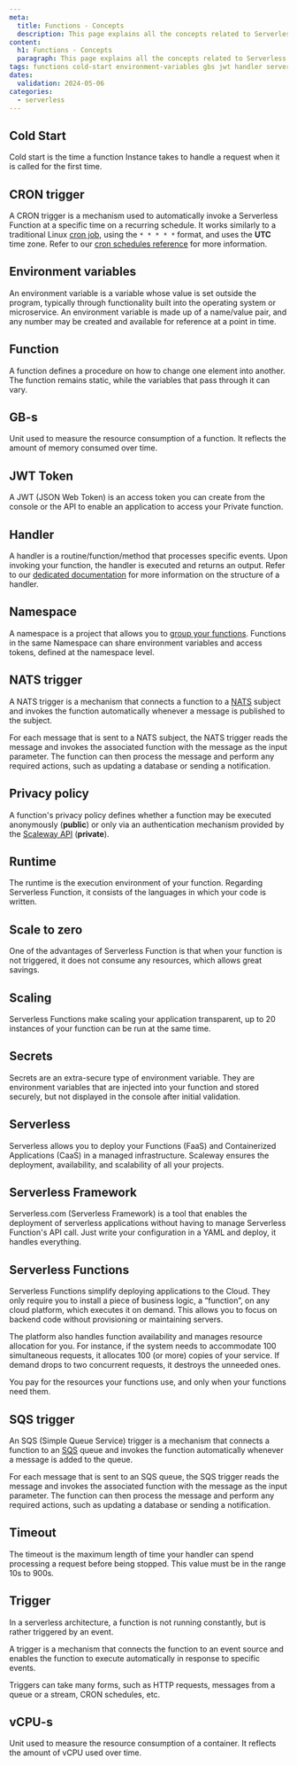 ```yaml
---
meta:
  title: Functions - Concepts
  description: This page explains all the concepts related to Serverless Functions
content:
  h1: Functions - Concepts
  paragraph: This page explains all the concepts related to Serverless Functions
tags: functions cold-start environment-variables gbs jwt handler serverless
dates:
  validation: 2024-05-06
categories:
  - serverless
---
```


## Cold Start

Cold start is the time a function Instance takes to handle a request when it is called for the first time.

## CRON trigger

A CRON trigger is a mechanism used to automatically invoke a Serverless Function at a specific time on a recurring schedule. It works similarly to a traditional Linux [cron job](https://en.wikipedia.org/wiki/Cron), using the `* * * * *` format, and uses the **UTC** time zone.  Refer to our [cron schedules reference](/serverless/functions/reference-content/cron-schedules/) for more information.

## Environment variables

An environment variable is a variable whose value is set outside the program, typically through functionality built into the operating system or microservice. An environment variable is made up of a name/value pair, and any number may be created and available for reference at a point in time.

## Function

A function defines a procedure on how to change one element into another. The function remains static, while the variables that pass through it can vary.

## GB-s

Unit used to measure the resource consumption of a function. It reflects the amount of memory consumed over time.

## JWT Token

A JWT (JSON Web Token) is an access token you can create from the console or the API to enable an application to access your Private function.

## Handler

A handler is a routine/function/method that processes specific events. Upon invoking your function, the handler is executed and returns an output. Refer to our [dedicated documentation](/serverless/functions/reference-content/functions-handlers/) for more information on the structure of a handler.

## Namespace

A namespace is a project that allows you to [group your functions](/serverless/functions/how-to/create-a-functions-namespace/). Functions in the same Namespace can share environment variables and access tokens, defined at the namespace level.

## NATS trigger

A NATS trigger is a mechanism that connects a function to a [NATS](/serverless/messaging/concepts/#nats) subject and invokes the function automatically whenever a message is published to the subject.

For each message that is sent to a NATS subject, the NATS trigger reads the message and invokes the associated function with the message as the input parameter.
The function can then process the message and perform any required actions, such as updating a database or sending a notification.

## Privacy policy

A function's privacy policy defines whether a function may be executed anonymously (**public**) or only via an authentication mechanism provided by the [Scaleway API](https://www.scaleway.com/en/developers/api/serverless-functions/#authentication) (**private**).

## Runtime

The runtime is the execution environment of your function. Regarding Serverless Function, it consists of the languages in which your code is written.

## Scale to zero

One of the advantages of Serverless Function is that when your function is not triggered, it does not consume any resources, which allows great savings.

## Scaling

Serverless Functions make scaling your application transparent, up to 20 instances of your function can be run at the same time.

## Secrets

Secrets are an extra-secure type of environment variable. They are environment variables that are injected into your function and stored securely, but not displayed in the console after initial validation.

## Serverless

Serverless allows you to deploy your Functions (FaaS) and Containerized Applications (CaaS) in a managed infrastructure. Scaleway ensures the deployment, availability, and scalability of all your projects.

## Serverless Framework

Serverless.com (Serverless Framework) is a tool that enables the deployment of serverless applications without having to manage Serverless Function's API call. Just write your configuration in a YAML and deploy, it handles everything.

## Serverless Functions

Serverless Functions simplify deploying applications to the Cloud. They only require you to install a piece of business logic, a “function”, on any cloud platform, which executes it on demand. This allows you to focus on backend code without provisioning or maintaining servers.

The platform also handles function availability and manages resource allocation for you. For instance, if the system needs to accommodate 100 simultaneous requests, it allocates 100 (or more) copies of your service. If demand drops to two concurrent requests, it destroys the unneeded ones.

You pay for the resources your functions use, and only when your functions need them.

## SQS trigger

An SQS (Simple Queue Service) trigger is a mechanism that connects a function to an [SQS](/serverless/messaging/concepts/#sqs) queue and invokes the function automatically whenever a message is added to the queue.

For each message that is sent to an SQS queue, the SQS trigger reads the message and invokes the associated function with the message as the input parameter.
The function can then process the message and perform any required actions, such as updating a database or sending a notification.

## Timeout

The timeout is the maximum length of time your handler can spend processing a request before being stopped. This value must be in the range 10s to 900s.

## Trigger

In a serverless architecture, a function is not running constantly, but is rather triggered by an event.

A trigger is a mechanism that connects the function to an event source and enables the function to execute automatically in response to specific events.

Triggers can take many forms, such as HTTP requests, messages from a queue or a stream, CRON schedules, etc.

## vCPU-s

Unit used to measure the resource consumption of a container. It reflects the amount of vCPU used over time.